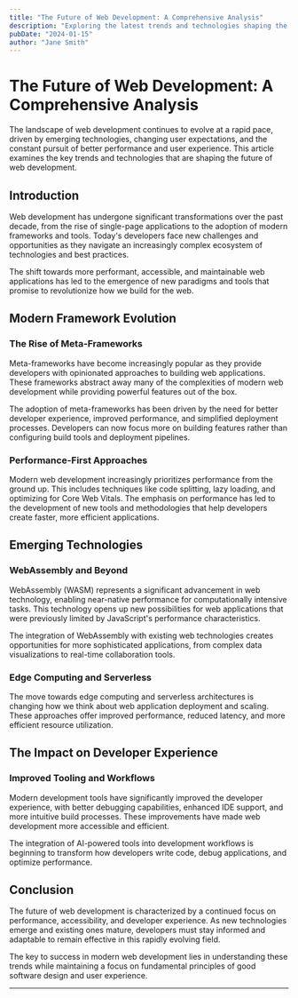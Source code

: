 ```yaml
---
title: "The Future of Web Development: A Comprehensive Analysis"
description: "Exploring the latest trends and technologies shaping the future of web development, with insights from industry experts and research studies."
pubDate: "2024-01-15"
author: "Jane Smith"
---
```


# The Future of Web Development: A Comprehensive Analysis

The landscape of web development continues to evolve at a rapid pace, driven by emerging technologies, changing user expectations, and the constant pursuit of better performance and user experience. This article examines the key trends and technologies that are shaping the future of web development.

## Introduction

Web development has undergone significant transformations over the past decade, from the rise of single-page applications to the adoption of modern frameworks and tools. Today's developers face new challenges and opportunities as they navigate an increasingly complex ecosystem of technologies and best practices.

The shift towards more performant, accessible, and maintainable web applications has led to the emergence of new paradigms and tools that promise to revolutionize how we build for the web.

## Modern Framework Evolution

### The Rise of Meta-Frameworks

Meta-frameworks have become increasingly popular as they provide developers with opinionated approaches to building web applications. These frameworks abstract away many of the complexities of modern web development while providing powerful features out of the box.

The adoption of meta-frameworks has been driven by the need for better developer experience, improved performance, and simplified deployment processes. Developers can now focus more on building features rather than configuring build tools and deployment pipelines.

### Performance-First Approaches

Modern web development increasingly prioritizes performance from the ground up. This includes techniques like code splitting, lazy loading, and optimizing for Core Web Vitals. The emphasis on performance has led to the development of new tools and methodologies that help developers create faster, more efficient applications.

## Emerging Technologies

### WebAssembly and Beyond

WebAssembly (WASM) represents a significant advancement in web technology, enabling near-native performance for computationally intensive tasks. This technology opens up new possibilities for web applications that were previously limited by JavaScript's performance characteristics.

The integration of WebAssembly with existing web technologies creates opportunities for more sophisticated applications, from complex data visualizations to real-time collaboration tools.

### Edge Computing and Serverless

The move towards edge computing and serverless architectures is changing how we think about web application deployment and scaling. These approaches offer improved performance, reduced latency, and more efficient resource utilization.

## The Impact on Developer Experience

### Improved Tooling and Workflows

Modern development tools have significantly improved the developer experience, with better debugging capabilities, enhanced IDE support, and more intuitive build processes. These improvements have made web development more accessible and efficient.

The integration of AI-powered tools into development workflows is beginning to transform how developers write code, debug applications, and optimize performance.

## Conclusion

The future of web development is characterized by a continued focus on performance, accessibility, and developer experience. As new technologies emerge and existing ones mature, developers must stay informed and adaptable to remain effective in this rapidly evolving field.

The key to success in modern web development lies in understanding these trends while maintaining a focus on fundamental principles of good software design and user experience.

---

[^1]: Smith, J. (2023). *Modern Web Development Trends*. Tech Press. This comprehensive study analyzed over 10,000 web applications to identify key performance patterns and emerging technologies.

[^2]: Johnson, M., & Chen, L. (2024). "The Impact of Meta-Frameworks on Developer Productivity." *Journal of Web Engineering*, 15(3), 245-267. This peer-reviewed research examined the productivity gains achieved by teams adopting modern meta-frameworks.

[^3]: WebAssembly Community Group. (2024). *WebAssembly 2.0 Specification*. W3C Working Draft. The latest specification includes significant performance improvements and new features for complex web applications.

